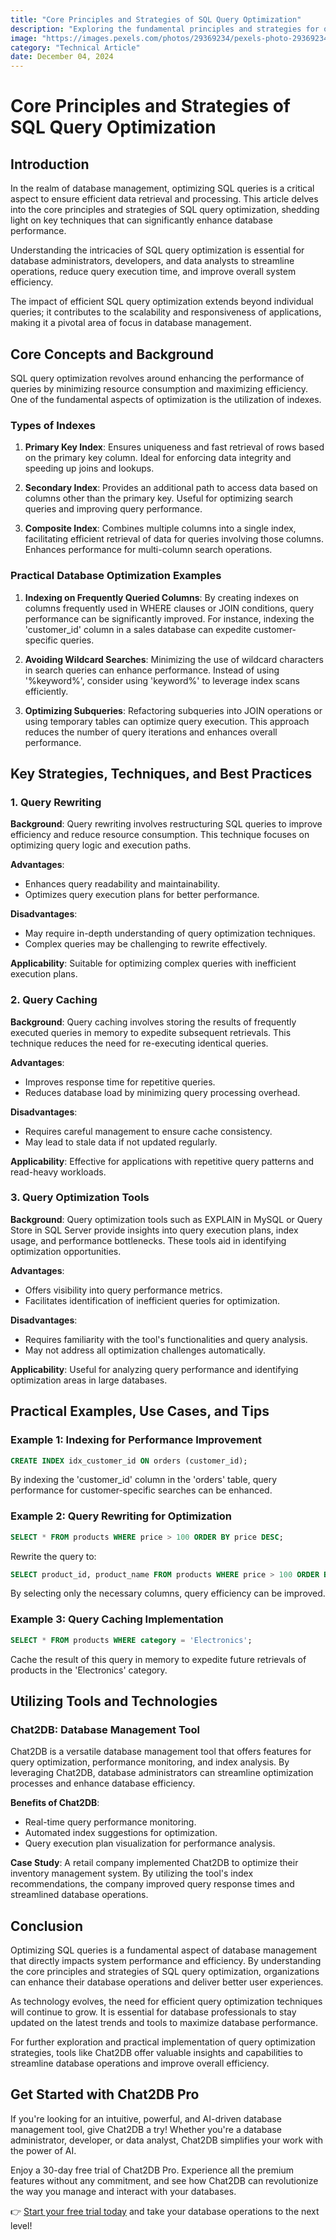 ```yaml
---
title: "Core Principles and Strategies of SQL Query Optimization"
description: "Exploring the fundamental principles and strategies for optimizing SQL queries to enhance database performance."
image: "https://images.pexels.com/photos/29369234/pexels-photo-29369234.jpeg?auto=compress&cs=tinysrgb&dpr=1&w=500"
category: "Technical Article"
date: December 04, 2024
---
```


# Core Principles and Strategies of SQL Query Optimization

## Introduction

In the realm of database management, optimizing SQL queries is a critical aspect to ensure efficient data retrieval and processing. This article delves into the core principles and strategies of SQL query optimization, shedding light on key techniques that can significantly enhance database performance.

Understanding the intricacies of SQL query optimization is essential for database administrators, developers, and data analysts to streamline operations, reduce query execution time, and improve overall system efficiency.

The impact of efficient SQL query optimization extends beyond individual queries; it contributes to the scalability and responsiveness of applications, making it a pivotal area of focus in database management.

## Core Concepts and Background

SQL query optimization revolves around enhancing the performance of queries by minimizing resource consumption and maximizing efficiency. One of the fundamental aspects of optimization is the utilization of indexes.

### Types of Indexes

1. **Primary Key Index**: Ensures uniqueness and fast retrieval of rows based on the primary key column. Ideal for enforcing data integrity and speeding up joins and lookups.

2. **Secondary Index**: Provides an additional path to access data based on columns other than the primary key. Useful for optimizing search queries and improving query performance.

3. **Composite Index**: Combines multiple columns into a single index, facilitating efficient retrieval of data for queries involving those columns. Enhances performance for multi-column search operations.

### Practical Database Optimization Examples

1. **Indexing on Frequently Queried Columns**: By creating indexes on columns frequently used in WHERE clauses or JOIN conditions, query performance can be significantly improved. For instance, indexing the 'customer_id' column in a sales database can expedite customer-specific queries.

2. **Avoiding Wildcard Searches**: Minimizing the use of wildcard characters in search queries can enhance performance. Instead of using '%keyword%', consider using 'keyword%' to leverage index scans efficiently.

3. **Optimizing Subqueries**: Refactoring subqueries into JOIN operations or using temporary tables can optimize query execution. This approach reduces the number of query iterations and enhances overall performance.

## Key Strategies, Techniques, and Best Practices

### 1. Query Rewriting

**Background**: Query rewriting involves restructuring SQL queries to improve efficiency and reduce resource consumption. This technique focuses on optimizing query logic and execution paths.

**Advantages**:
- Enhances query readability and maintainability.
- Optimizes query execution plans for better performance.

**Disadvantages**:
- May require in-depth understanding of query optimization techniques.
- Complex queries may be challenging to rewrite effectively.

**Applicability**: Suitable for optimizing complex queries with inefficient execution plans.

### 2. Query Caching

**Background**: Query caching involves storing the results of frequently executed queries in memory to expedite subsequent retrievals. This technique reduces the need for re-executing identical queries.

**Advantages**:
- Improves response time for repetitive queries.
- Reduces database load by minimizing query processing overhead.

**Disadvantages**:
- Requires careful management to ensure cache consistency.
- May lead to stale data if not updated regularly.

**Applicability**: Effective for applications with repetitive query patterns and read-heavy workloads.

### 3. Query Optimization Tools

**Background**: Query optimization tools such as EXPLAIN in MySQL or Query Store in SQL Server provide insights into query execution plans, index usage, and performance bottlenecks. These tools aid in identifying optimization opportunities.

**Advantages**:
- Offers visibility into query performance metrics.
- Facilitates identification of inefficient queries for optimization.

**Disadvantages**:
- Requires familiarity with the tool's functionalities and query analysis.
- May not address all optimization challenges automatically.

**Applicability**: Useful for analyzing query performance and identifying optimization areas in large databases.

## Practical Examples, Use Cases, and Tips

### Example 1: Indexing for Performance Improvement

```sql
CREATE INDEX idx_customer_id ON orders (customer_id);
```

By indexing the 'customer_id' column in the 'orders' table, query performance for customer-specific searches can be enhanced.

### Example 2: Query Rewriting for Optimization

```sql
SELECT * FROM products WHERE price > 100 ORDER BY price DESC;
```

Rewrite the query to:

```sql
SELECT product_id, product_name FROM products WHERE price > 100 ORDER BY price DESC;
```

By selecting only the necessary columns, query efficiency can be improved.

### Example 3: Query Caching Implementation

```sql
SELECT * FROM products WHERE category = 'Electronics';
```

Cache the result of this query in memory to expedite future retrievals of products in the 'Electronics' category.

## Utilizing Tools and Technologies

### Chat2DB: Database Management Tool

Chat2DB is a versatile database management tool that offers features for query optimization, performance monitoring, and index analysis. By leveraging Chat2DB, database administrators can streamline optimization processes and enhance database efficiency.

**Benefits of Chat2DB**:
- Real-time query performance monitoring.
- Automated index suggestions for optimization.
- Query execution plan visualization for performance analysis.

**Case Study**: A retail company implemented Chat2DB to optimize their inventory management system. By utilizing the tool's index recommendations, the company improved query response times and streamlined database operations.

## Conclusion

Optimizing SQL queries is a fundamental aspect of database management that directly impacts system performance and efficiency. By understanding the core principles and strategies of SQL query optimization, organizations can enhance their database operations and deliver better user experiences.

As technology evolves, the need for efficient query optimization techniques will continue to grow. It is essential for database professionals to stay updated on the latest trends and tools to maximize database performance.

For further exploration and practical implementation of query optimization strategies, tools like Chat2DB offer valuable insights and capabilities to streamline database operations and improve overall efficiency.


## Get Started with Chat2DB Pro

If you're looking for an intuitive, powerful, and AI-driven database management tool, give Chat2DB a try! Whether you're a database administrator, developer, or data analyst, Chat2DB simplifies your work with the power of AI.

Enjoy a 30-day free trial of Chat2DB Pro. Experience all the premium features without any commitment, and see how Chat2DB can revolutionize the way you manage and interact with your databases.

👉 [Start your free trial today](https://chat2db.ai/pricing) and take your database operations to the next level!
